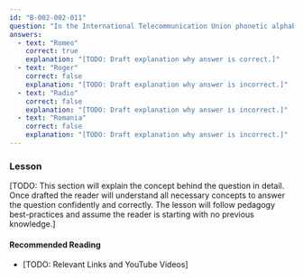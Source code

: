 ```yaml
---
id: "B-002-002-011"
question: "In the International Telecommunication Union phonetic alphabet, what is the code word for the letter R?"
answers:
  - text: "Romeo"
    correct: true
    explanation: "[TODO: Draft explanation why answer is correct.]"
  - text: "Roger"
    correct: false
    explanation: "[TODO: Draft explanation why answer is incorrect.]"
  - text: "Radio"
    correct: false
    explanation: "[TODO: Draft explanation why answer is incorrect.]"
  - text: "Romania"
    correct: false
    explanation: "[TODO: Draft explanation why answer is incorrect.]"
---
```


### Lesson

[TODO: This section will explain the concept behind the question in detail. Once drafted the reader will understand all necessary concepts to answer the question confidently and correctly. The lesson will follow pedagogy best-practices and assume the reader is starting with no previous knowledge.]

#### Recommended Reading

- [TODO: Relevant Links and YouTube Videos]
